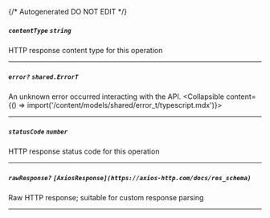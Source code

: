 {/* Autogenerated DO NOT EDIT  */}

##### `contentType` *`string`*
HTTP response content type for this operation

---
##### `error?` *`shared.ErrorT`*
An unknown error occurred interacting with the API.
<Collapsible content={() => import('/content/models/shared/error_t/typescript.mdx')}>
</Collapsible>

---
##### `statusCode` *`number`*
HTTP response status code for this operation

---
##### `rawResponse?` *`[AxiosResponse](https://axios-http.com/docs/res_schema)`*
Raw HTTP response; suitable for custom response parsing

---
